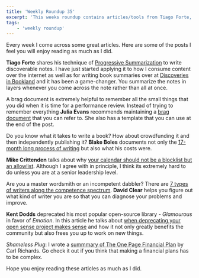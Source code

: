 ```yaml
---
title: 'Weekly Roundup 35'
excerpt: 'This weeks roundup contains articles/tools from Tiago Forte, Julia Evans, Blake Boles, Mike Crittenden, David Clear and Kent Dodds'
tags:
    - 'weekly roundup'
---
```


Every week I come across some great articles. Here are some of the posts I feel you will enjoy reading as much as I did.

**Tiago Forte** shares his technique of [Progressive Summarization](https://fortelabs.co/blog/progressive-summarization-a-practical-technique-for-designing-discoverable-notes/) to write discoverable notes. I have just started applying it to how I consume content over the internet as well as for writing book summaries over at [Discoveries in Bookland](https://www.discoveriesinbookland.com/) and it has been a game-changer. You summarize the notes in layers whenever you come across the note rather than all at once.

A brag document is extremely helpful to remember all the small things that you did when it is time for a performance review. Instead of trying to remember everything **Julia Evans** recommends maintaining a [brag document](https://jvns.ca/blog/brag-documents/) that you can refer to. She also has a template that you can use at the end of the post.

Do you know what it takes to write a book? How about crowdfunding it and then independently publishing it? **Blake Boles** documents not only the [17-month long process of writing](https://www.blakeboles.com/2020/07/book-story/) but also what his costs were.

**Mike Crittenden** talks about why [your calendar should not be a blocklist but an allowlist](https://critter.blog/2020/08/03/your-calendar-should-be-an-allowlist-not-a-blocklist/). Although I agree with in principle, I think its extremely hard to do unless you are at a senior leadership level.

Are you a master wordsmith or an incompetent dabbler? There are [7 types of writers along the competence spectrum](https://writingcooperative.com/the-7-types-of-writers-from-delusional-to-perfectionist-daf8237c49bf). **David Clear** helps you figure out what kind of writer you are so that you can diagnose your problems and improve.

**Kent Dodds** deprecated his most popular open-source library - _Glamourous_ in favor of _Emotion_. In this article he talks about [when deprecating your open sense project makes sense](https://kentcdodds.com/blog/favor-progress-over-pride-in-open-source) and how it not only greatly benefits the community but also frees you up to work on new things.

_Shameless Plug_: I wrote a [summmary of The One Page Financial Plan](https://www.discoveriesinbookland.com/blog/one-page-financial-plan) by Carl Richards. Go check it out if you think that making a financial plans has to be complex.

Hope you enjoy reading these articles as much as I did.
